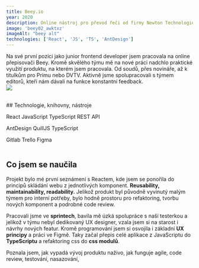 ```yaml
---
title: Beey.io
year: 2020
description: Online nástroj pro převod řeči od firmy Newton Technologies. 
image: 'beey02_awktxz'
imageAlt: "beey alt"
technologies: ['React', 'JS', 'TS', 'AntDesign']
---
```


Na své první pozici jako junior frontend developer jsem pracovala na online přepisovači
<MdxLink url="https://www.beey.io/cs/">Beey</MdxLink>.
Kromě skvělého týmu mě na nové práci nadchlo praktické využití produktu, na kterém jsem pracovala. Od soudů, přes novináře, až k titulkům pro Primu nebo DVTV. Aktivně jsme spolupracovali s týmem editorů, kteří nám dávali na funkce konstantní feedback.
<br/>
<img src="https://res.cloudinary.com/doqtwlcxw/image/upload/v1691495712/beey02_awktxz.webp"/>

<br/>
## Technologie, knihovny, nástroje
<div class="mdx-space--sm"></div>

<MdxTag id="test" colorScheme="purple">React</MdxTag>
<MdxTag id="JavaScript" colorScheme="purple">JavaScript</MdxTag>
<MdxTag id="TypeScript" colorScheme="purple">TypeScript</MdxTag>
<MdxTag id="RestApi" colorScheme="purple">REST API</MdxTag>

<div class="mdx-space--sm"></div>

<MdxTag id="test" colorScheme="cyan">AntDesign</MdxTag>
<MdxTag id="JavaScript" colorScheme="cyan">QuillJS</MdxTag>
<MdxTag id="TypeScript" colorScheme="cyan">TypeScript</MdxTag>

<div class="mdx-space--sm"></div>

<MdxTag id="test" colorScheme="blue">Gitlab</MdxTag>
<MdxTag id="JavaScript" colorScheme="blue">Trello</MdxTag>
<MdxTag id="TypeScript" colorScheme="blue">Figma</MdxTag>
<br/>
<br/>
## Co jsem se naučila
 Projekt bylo mé první seznámení s Reactem, kde jsem se ponořila do principů skládání webu z jednotlivých komponent. **Reusability, maintainability, readability.**
Jelikož produkt byl původně vyvinutý malým týmem pro interní potřeby, bylo hodně prostoru pro refaktoring, tvorbu nových komponent a podrobné code review.

<div class="mdx-space--md"></div>

Pracovali jsme ve **sprintech**, bavila mě úzká spolupráce s naší testerkou a jelikož v týmu nebyl dedikovaný UX designer, vzala jsem si na starost i návrhy nových featur. Kromě programování jsem si osvojila i základní **UX principy** a práci ve Figmě. Taky začal přepis celé aplikace z JavaScriptu do **TypeScriptu** a refaktoring css do **css modulů**. 

<div class="mdx-space--md"></div>

Poznala jsem, jak vypadá vývoj produktu naživo, jak funguje agile, code review, testování, nasazování, 